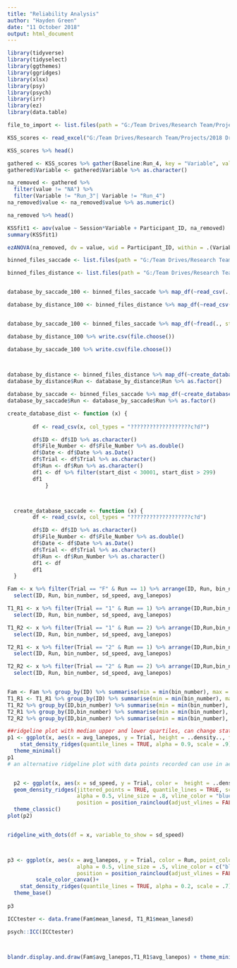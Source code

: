 ```yaml
---
title: "Reliability Analysis"
author: "Hayden Green"
date: "11 October 2018"
output: html_document
---
```


```r
library(tidyverse)
library(tidyselect)
library(ggthemes)
library(ggridges)
library(xlsx)
library(psy)
library(psych)
library(irr)
library(ez)
library(data.table)

file_to_import <- list.files(path = "G:/Team Drives/Research Team/Projects/2018 Driving Sim Reproducibility/", pattern = "?KSS Scores.xlsx", recursive = TRUE, full.names = TRUE)

KSS_scores <- read_excel("G:/Team Drives/Research Team/Projects/2018 Driving Sim Reproducibility/KSS Scores.xlsx")

KSS_scores %>% head()

gathered <- KSS_scores %>% gather(Baseline:Run_4, key = "Variable", value = "value")
gathered$Variable <- gathered$Variable %>% as.character() 

na_removed <- gathered %>% 
  filter(value != "NA") %>% 
  filter(Variable != "Run_3"| Variable != "Run_4") 
na_removed$value <- na_removed$value %>% as.numeric()

na_removed %>% head()

```


```r

KSSfit1 <- aov(value ~ Session*Variable + Participant_ID, na_removed)
summary(KSSfit1)

ezANOVA(na_removed, dv = value, wid = Participant_ID, within = .(Variable, Session), detailed = TRUE)


```

```r

binned_files_saccade <- list.files(path = "G:/Team Drives/Research Team/Projects/2018 Driving Sim Reproducibility/", pattern = "?binned_by_saccade_100", recursive = TRUE, full.names = TRUE)

binned_files_distance <- list.files(path = "G:/Team Drives/Research Team/Projects/2018 Driving Sim Reproducibility/", pattern = "?binned_by_dist_100", recursive = TRUE, full.names = TRUE)


database_by_saccade_100 <- binned_files_saccade %>% map_df(~read_csv(., col_types = "dddddddddddddddddcccccc"))

database_by_distance_100 <- binned_files_distance %>% map_df(~read_csv(., col_types = "iiddddddddddddddd??c?c"))


database_by_saccade_100 <- binned_files_saccade %>% map_df(~fread(., stringsAsFactors = TRUE, colClasses=c()))

database_by_distance_100 %>% write.csv(file.choose())

database_by_saccade_100 %>% write.csv(file.choose())


 
database_by_distance <- binned_files_distance %>% map_df(~create_database_dist(.))
database_by_distance$Run <- database_by_distance$Run %>% as.factor()

database_by_saccade <- binned_files_saccade %>% map_df(~create_database_saccade(.) )
database_by_saccade$Run <- database_by_saccade$Run %>% as.factor()

create_database_dist <- function (x) {
  
        df <- read_csv(x, col_types = "???????????????????c?d?")

        df$ID <- df$ID %>% as.character()
        df$File_Number <- df$File_Number %>% as.double()
        df$Date <- df$Date %>% as.Date()
        df$Trial <- df$Trial %>% as.character()
        df$Run <- df$Run %>% as.character()
        df1 <- df %>% filter(start_dist < 30001, start_dist > 299)
        df1
            }



  create_database_saccade <- function (x) {     
        df <- read_csv(x, col_types = "???????????????????c?d")

        df$ID <- df$ID %>% as.character()
        df$File_Number <- df$File_Number %>% as.double()
        df$Date <- df$Date %>% as.Date()
        df$Trial <- df$Trial %>% as.character()
        df$Run <- df$Run_Number %>% as.character()
        df1 <- df
        df1
  }

Fam <- x %>% filter(Trial == "F" & Run == 1) %>% arrange(ID, Run, bin_number) %>% 
  select(ID, Run, bin_number, sd_speed, avg_lanepos)

T1_R1 <- x %>% filter(Trial == "1" & Run == 1) %>% arrange(ID,Run,bin_number) %>% 
  select(ID, Run, bin_number, sd_speed, avg_lanepos)

T1_R2 <- x %>% filter(Trial == "1" & Run == 2) %>% arrange(ID,Run,bin_number) %>% 
  select(ID, Run, bin_number, sd_speed, avg_lanepos)

T2_R1 <- x %>% filter(Trial == "2" & Run == 1) %>% arrange(ID,Run,bin_number) %>% 
  select(ID, Run, bin_number, sd_speed, avg_lanepos)

T2_R2 <- x %>% filter(Trial == "2" & Run == 2) %>% arrange(ID,Run,bin_number) %>% 
  select(ID, Run, bin_number, sd_speed, avg_lanepos)


Fam <- Fam %>% group_by(ID) %>% summarise(min = min(bin_number), max = max(bin_number), mean_lanesd = mean(sd_speed))
T1_R1 <- T1_R1 %>% group_by(ID) %>% summarise(min = min(bin_number), max = max(bin_number), mean_lanesd = mean(sd_speed))
T1_R2 %>% group_by(ID,bin_number) %>% summarise(min = min(bin_number), max = max(bin_number), mean_lanesd = mean(sd_speed))
T2_R1 %>% group_by(ID,bin_number) %>% summarise(min = min(bin_number), max = max(bin_number), mean_lanesd = mean(sd_speed))
T2_R2 %>% group_by(ID,bin_number) %>% summarise(min = min(bin_number), max = max(bin_number), mean_lanesd = mean(sd_speed))

```


```r
##ridgeline plot with median upper and lower quartiles, can change stat_density_ridges(quantile_lines = TRUE, quantiles = c() ) and then 
p1 <- ggplot(x, aes(x = avg_lanepos, y = Trial, height = ..density.., fill = Run)) +
    stat_density_ridges(quantile_lines = TRUE, alpha = 0.9, scale = .9) +
  theme_minimal()
p1
# an alternative ridgeline plot with data points recorded can use in aes(color = Run_Number once correctly labelled run number to 1 or two)


  p2 <- ggplot(x, aes(x = sd_speed, y = Trial, color =  height = ..density..)) +
  geom_density_ridges(jittered_points = TRUE, quantile_lines = TRUE, scale = 0.9, 
                      alpha = 0.5, vline_size = .8, vline_color = "blue", point_size = 0.4,
                      position = position_raincloud(adjust_vlines = FALSE)) +
  theme_classic()
plot(p2)


ridgeline_with_dots(df = x, variable_to_show = sd_speed)



p3 <- ggplot(x, aes(x = avg_lanepos, y = Trial, color = Run, point_color = Run, fill = Run, height = ..density..)) + geom_density_ridges(jittered_points = TRUE, quantile_lines = TRUE, scale = 0.7, 
                      alpha = 0.5, vline_size = .5, vline_color = c("black"), point_size = 0.4,
                      position = position_raincloud(adjust_vlines = FALSE)) +
         scale_color_canva()+
    stat_density_ridges(quantile_lines = TRUE, alpha = 0.2, scale = .7) +
  theme_base()
 
p3


```
```r

ICCtester <- data.frame(Fam$mean_lanesd, T1_R1$mean_lanesd)

psych::ICC(ICCtester)



blandr.display.and.draw(Fam$avg_lanepos,T1_R1$avg_lanepos) + theme_minimal()
```

